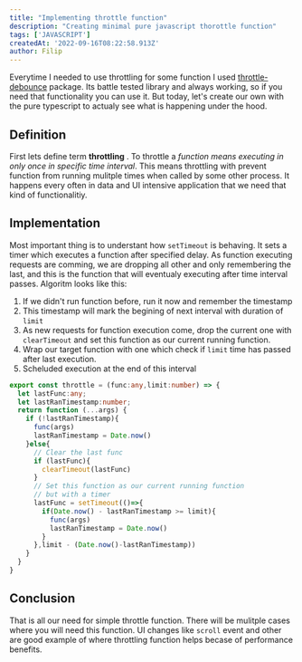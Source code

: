 ```yaml
---
title: "Implementing throttle function"
description: "Creating minimal pure javascript thorottle function"
tags: ['JAVASCRIPT']
createdAt: '2022-09-16T08:22:58.913Z'
author: Filip
---
```

Everytime I needed to use throttling for some function I used [throttle-debounce](https://www.npmjs.com/package/throttle-debounce) package.
Its battle tested library and always working, so if you need that functionality you can use it.
But today, let's create our own with the pure typescript to actualy see what is happening under the hood.


## Definition

First lets define term **throttling** . To throttle a _function means executing in only once in specific time interval_.
This means throttling with prevent function from running mulitple times when called by some other process.
It happens every often in data and UI intensive application that we need that kind of functionalitiy.


## Implementation

Most important thing is to understant how `setTimeout` is behaving. It sets a timer which executes a function after specified
delay. As function executing requests are comming, we are dropping all other and only remembering the last, and this is the function
that will eventualy executing after time interval passes. Algoritm looks like this:

1. If we didn't run function before, run it now and remember the timestamp
2. This timestamp will mark the begining of next interval with duration of `limit`
3. As new requests for function execution come, drop the current one with `clearTimeout`
and set this function as our current running function.
4. Wrap our target function with one which check if `limit` time has passed after last execution.
5. Scheluded execution at the end of this interval

```typescript
export const throttle = (func:any,limit:number) => {
  let lastFunc:any;
  let lastRanTimestamp:number;
  return function (...args) {
    if (!lastRanTimestamp){
      func(args)
      lastRanTimestamp = Date.now()
    }else{
      // Clear the last func
      if (lastFunc){
        clearTimeout(lastFunc)
      }
      // Set this function as our current running function
      // but with a timer
      lastFunc = setTimeout(()=>{
        if(Date.now() - lastRanTimestamp >= limit){
          func(args)
          lastRanTimestamp = Date.now()
        }
      },limit - (Date.now()-lastRanTimestamp))
    }
  }
}


```


## Conclusion

That is all our need for simple throttle function. There will be mulitple cases where you will need this function.
UI changes like `scroll` event and other are good example of where throttling function helps becase of performance
benefits.
